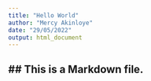 ```yaml
---
title: "Hello World"
author: "Mercy Akinloye"
date: "29/05/2022"
output: html_document
---
```


## ## This is a Markdown file. 